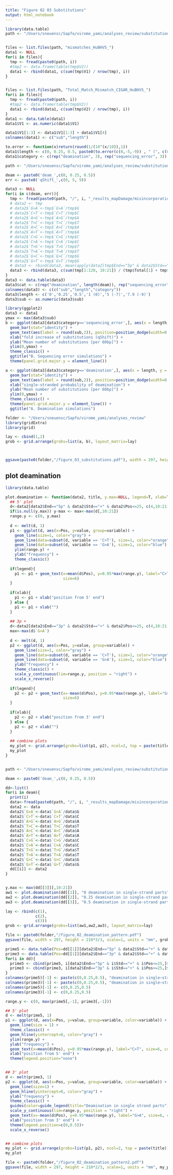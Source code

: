 ```yaml
---
title: "Figure 02 03 Substitutions"
output: html_notebook
---
```



```r
library(data.table)
path <- "/Users/sneuensc/Sapfo/virome_yami/analyses_review/substitutions/yami/"


files <- list.files(path, "mismatches_HuBHV5_")
data1 <- NULL
for(i in files){
  tmp <- fread(paste0(path, i))
  #tmp2 <- data.frame(table(tmp$V2))
  data1 <- rbind(data1, c(sum(tmp$V1) / nrow(tmp), i))
}


files <- list.files(path, "Total_Match_Mismatch_CIGAR_HuBHV5_")
for(i in files){
  tmp <- fread(paste0(path, i))
  #tmp2 <- data.frame(table(tmp$V2))
  data1 <- rbind(data1, c(sum(tmp$V2) / nrow(tmp), i))
}
data1 <- data.table(data1)
data1$V1 <- as.numeric(data1$V1)

data1$V1[1:3] <- data1$V1[1:3] + data1$V1[4]
colnames(data1) <- c("sub","length")

to.error <- function(x)return(round(1/(10^(x/10)),1))
data1$length <- c(0, 0.25, 0.5, paste0(to.error(c(0,-5,-9)) , " (", c(0, -5, -9), ")") )
data1$category <- c(rep("deamination", 3), rep("sequencing_error", 3))
```

```r
path <- "/Users/sneuensc/Sapfo/virome_yami/analyses_review/substitutions/"

deam <- paste0('deam_',c(0, 0.25, 0.5))
err <- paste0('qShift_',c(0, 5, 9))

data3 <- NULL
for(i in c(deam, err)){
  tmp <- fread(paste0(path, "/", i, "_results_mapDamage/misincorporation.txt"))
  # data2 <- tmp
  # data2$`G>A`<-tmp$`G>A`/tmp$G
  # data2$`C>T`<-tmp$`C>T`/tmp$C
  # data2$`A>G`<-tmp$`A>G`/tmp$A
  # data2$`T>C`<-tmp$`T>C`/tmp$T
  # data2$`A>C`<-tmp$`A>C`/tmp$A
  # data2$`A>T`<-tmp$`A>T`/tmp$A
  # data2$`C>G`<-tmp$`C>G`/tmp$C
  # data2$`C>A`<-tmp$`C>A`/tmp$C
  # data2$`T>G`<-tmp$`T>G`/tmp$T
  # data2$`T>A`<-tmp$`T>A`/tmp$T
  # data2$`G>C`<-tmp$`G>C`/tmp$G
  # data2$`G>T`<-tmp$`G>T`/tmp$G
  # data3 <- rbind(data3, mean(apply(data2[tmp$End=="5p" & data2$Std=="+", 10:21], 1, sum)), i)
  data3 <- rbind(data3, c(sum(tmp[1:120, 10:21]) / (tmp$Total[1] + tmp$Total[61]), i))
}
data3 <- data.table(data3)
data3$cat <- c(rep("deamination", length(deam)), rep("sequencing_error", length(err)))
colnames(data3) <- c(c("sub","length","category"))
data3$length <- c('0','0.25','0.5','1 (0)','5 (-7)','7.9 (-9)')
data3$sub <- as.numeric(data3$sub)
```


```r
library(ggplot2)
data3 <- data1
ymax <- max(data3$sub)
b <- ggplot(data3[data3$category=='sequencing_error',], aes(x = length, y = sub)) +
  geom_bar(stat="identity") +
  geom_text(aes(label = round(sub,2)), position=position_dodge(width=0.9), vjust=-0.25, cex=3.5) +
  xlab("fold increase of substitutions (qShift)") +
  ylab("Mean number of substitutions [per 60bp]") +
  ylim(0,ymax) +
  theme_classic() +
  ggtitle("B. Sequencing error simulations") +
  theme(panel.grid.major.y = element_line())

a <- ggplot(data3[data3$category=='deamination',], aes(x = length, y = sub)) +
  geom_bar(stat="identity") +
  geom_text(aes(label = round(sub,2)), position=position_dodge(width=0.9), vjust=-0.25, cex=3.5) +
  xlab("single-stranded probability of deamination") +
  ylab("Mean number of substitutions [per 60bp]") +
  ylim(0,ymax) +
  theme_classic() +
  theme(panel.grid.major.y = element_line()) +
  ggtitle("A. Deamination simulations")

folder <- "/Users/sneuensc/Sapfo/virome_yami/analyses_review"
library(gridExtra)
library(grid)

lay <- cbind(1,2)
grob <- grid.arrange(grobs=list(a, b), layout_matrix=lay)   



ggsave(paste0(folder,"/figure_03_substitutions.pdf"), width = 297, height = 210, scale=0.8, units = "mm", grob)
```

## plot deamination 
```r
library(data.table)

plot.deamination <- function(data2, title, y.max=NULL, legend=T, xlab=T){
  ## 5' plot
  d<-data2[data2$End=="5p" & data2$Std=="+" & data2$Pos<=25, c(4,10:21)]
  if(is.null(y.max)) y-max <- max<-max(d[,10:21])
  range.y <- c(0, y.max)
  
  d <- melt(d, 1)
  p1 <- ggplot(d, aes(x=Pos, y=value, group=variable)) +
    geom_line(size=1, color="gray") +
    geom_line(data=subset(d, variable == 'C>T'), size=1, color="orange") +
    geom_line(data=subset(d, variable == 'G>A'), size=1, color="blue") +
    ylim(range.y) +
    ylab("frequency") +
    theme_classic() 
  
  if(legend){
    p1 <- p1 + geom_text(x=mean(d$Pos), y=0.95*max(range.y), label="C>T", color="orange", #fontface="bold",
                         size=6) 
  }
  
  if(xlab){
    p1 <- p1 + xlab("position from 5' end")
  } else {
    p1 <- p1 + xlab("")    
  }
  
  ## 3p +
  d<-data2[data2$End=="3p" & data2$Std=="+" & data2$Pos<=25, c(4,10:21)]
  max<-max(d$`G>A`)
  
  d <- melt(d, 1)
  p2 <- ggplot(d, aes(x=Pos, y=value, group=variable)) +
    geom_line(size=1, color="gray") +
    geom_line(data=subset(d, variable == 'C>T'), size=1, color="orange") +
    geom_line(data=subset(d, variable == 'G>A'), size=1, color="blue") +
    ylab("frequency") +
    theme_classic() +
    scale_y_continuous(lim=range.y, position = "right") +
    scale_x_reverse()
  
  if(legend){
    p2 <- p2 + geom_text(x=-mean(d$Pos), y=0.95*max(range.y), label="G>A", color="blue", #fontface="bold",
                         size=6) 
  }
  
  if(xlab){
    p2 <- p2 + xlab("position from 3' end")
  } else {
    p2 <- p2 + xlab("")    
  }
  
  ## combine plots
  my_plot <- grid.arrange(grobs=list(p1, p2), ncol=2, top = paste(title))   
  my_plot
}


path <- "/Users/sneuensc/Sapfo/virome_yami/analyses_review/substitutions/"

deam <- paste0('deam_',c(0, 0.25, 0.5))

dd<-list()
for(i in deam){
  print(i)
  data<-fread(paste0(path, "/", i, "_results_mapDamage/misincorporation.txt"))
  data2 <- data
  data2$`G>A`<-data$`G>A`/data$G
  data2$`C>T`<-data$`C>T`/data$C
  data2$`A>G`<-data$`A>G`/data$A
  data2$`T>C`<-data$`T>C`/data$T
  data2$`A>C`<-data$`A>C`/data$A
  data2$`A>T`<-data$`A>T`/data$A
  data2$`C>G`<-data$`C>G`/data$C
  data2$`C>A`<-data$`C>A`/data$C
  data2$`T>G`<-data$`T>G`/data$T
  data2$`T>A`<-data$`T>A`/data$T
  data2$`G>C`<-data$`G>C`/data$G
  data2$`G>T`<-data$`G>T`/data$G
  dd[[i]] <- data2
}


y.max <- max(dd[[3]][,10:21])
aw1 <- plot.deamination(dd[[1]], "0 deamination in single-strand parts", y.max, T, F)
aw2 <- plot.deamination(dd[[2]], "0.25 deamination in single-strand parts", y.max, F, F)
aw3 <- plot.deamination(dd[[3]], "0.5 deamination in single-strand parts", y.max, F, T)

lay <- rbind(c(1),
             c(2),
             c(3))
grob <- grid.arrange(grobs=list(aw1,aw2,aw3), layout_matrix=lay)   

file <- paste0(folder,"/figure_02_deamination_pattern.pdf")
ggsave(file, width = 297, height = 210*3/3, scale=1, units = "mm", grob)
```
```r

prime5 <- data.table(Pos=dd[[1]][data2$End=="5p" & data2$Std=="+" & data2$Pos<=25,]$Pos)
prime3 <- data.table(Pos=dd[[1]][data2$End=="3p" & data2$Std=="+" & data2$Pos<=25,]$Pos)
for(i in dd){
  prime5 <- cbind(prime5, i[data2$End=="5p" & i$Std=="+" & i$Pos<=25,]$'C>T')
  prime3 <- cbind(prime3, i[data2$End=="3p" & i$Std=="+" & i$Pos<=25,]$'G>A')
}
colnames(prime5)[-1] <- paste(c(0,0.25,0.5), "deamination in single−strand parts")
colnames(prime3)[-1] <- paste(c(0,0.25,0.5), "deamination in single−strand parts")
colnames(prime5)[-1] <- c(0,0.25,0.5)
colnames(prime3)[-1] <- c(0,0.25,0.5)

range.y <- c(0, max(prime5[,-1], prime3[,-1]))

## 5' plot
d <- melt(prime5, 1)
p1 <- ggplot(d, aes(x=Pos, y=value, group=variable, color=variable)) +
  geom_line(size = 1) +
  theme_classic() +
  geom_hline(yintercept=0, color="gray") +
  ylim(range.y) +
  ylab("frequency") +
  geom_text(x=mean(d$Pos), y=0.95*max(range.y), label="C>T", size=6, color = "black") +
  xlab("position from 5' end") +
  theme(legend.position="none") 


## 3' plot
d <- melt(prime3, 1)
p2 <- ggplot(d, aes(x=Pos, y=value, group=variable, color=variable)) +
  geom_line(size=1) +
  geom_hline(yintercept=0, color="gray") +
  ylab("frequency") +
  theme_classic() +
  guides(color=guide_legend(title="Deamination in single strand parts")) +
  scale_y_continuous(lim=range.y, position = "right") +
  geom_text(x=-mean(d$Pos), y=0.95*max(range.y), label="G>A", size=6, color = "black") +
  xlab("position from 3' end") +
  theme(legend.position=c(0,0.5))+
  scale_x_reverse()


## combine plots
my_plot <- grid.arrange(grobs=list(p1, p2), ncol=2, top = paste(title))   
my_plot

file <- paste0(folder,"/figure_02_deamination_pattern2.pdf")
ggsave(file, width = 297, height = 210*2/3, scale=1, units = "mm", my_plot)

```

